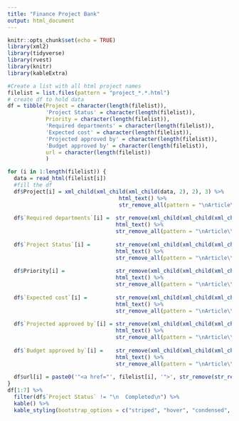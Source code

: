 ```yaml
---
title: "Finance Project Bank"
output: html_document
---
```


```r
knitr::opts_chunk$set(echo = TRUE)
library(xml2)
library(tidyverse)
library(rvest)
library(knitr)
library(kableExtra)
```

```r
#Create a list with all html project names
filelist = list.files(pattern = "project_*.*.html")
# create df to hold data
df = tibble(Project = character(length(filelist)),
            'Project Status' = character(length(filelist)),
            Priority = character(length(filelist)),
            'Required departments' = character(length(filelist)),
            'Expected cost' = character(length(filelist)),
            'Projected approved by' = character(length(filelist)),
            'Budget approved by' = character(length(filelist)),
            url = character(length(filelist))
            )

for (i in 1:length(filelist)) {
  data = read_html(filelist[i])
  #fill the df
  df$Project[i] = xml_child(xml_child(xml_child(data, 2), 2), 3) %>% 
                                   html_text() %>% 
                                   str_remove_all(pattern = "\nArticle\\s[0-9]")
    
  df$`Required departments`[i] =  str_remove(xml_child(xml_child(xml_child(data, 2), 2), 6) %>% 
                                  html_text() %>% 
                                  str_remove_all(pattern = "\nArticle\\s[0-9]"), "Required departments ")
  
  df$`Project Status`[i] =        str_remove(xml_child(xml_child(xml_child(data, 2), 2), 11) %>% 
                                  html_text() %>% 
                                  str_remove_all(pattern = "\nArticle\\s[0-9]"), "Project Status ")
  
  df$Priority[i] =                str_remove(xml_child(xml_child(xml_child(data, 2), 2), 9) %>% 
                                  html_text() %>% 
                                  str_remove_all(pattern = "\nArticle\\s[0-9]"), "Priority  ")
  
  df$`Expected cost`[i] =         str_remove(xml_child(xml_child(xml_child(data, 2), 2), 8) %>% 
                                  html_text() %>% 
                                  str_remove_all(pattern = "\nArticle\\s[0-9]"), "Expected cost ")
  
  df$`Projected approved by`[i] = str_remove(xml_child(xml_child(xml_child(data, 2), 2), 7) %>% 
                                  html_text() %>% 
                                  str_remove_all(pattern = "\nArticle\\s[0-9]"), "Project approved by ")
  
  df$`Budget approved by`[i] =    str_remove(xml_child(xml_child(xml_child(data, 2), 2), 10) %>% 
                                  html_text() %>% 
                                  str_remove_all(pattern = "\nArticle\\s[0-9]"), "Budget approved by ")
  
  df$url[i] = paste0('"<a href="', filelist[i], '">', str_remove(str_remove(df$Project[i],"\n\n\n\n"),"\n\n"),"</a>")
}
df[1:7] %>%
  filter(df$`Project Status` != "\n  Completed\n") %>%
  kable() %>%
  kable_styling(bootstrap_options = c("striped", "hover", "condensed", "responsive"))
```

